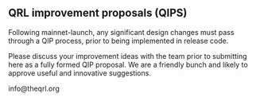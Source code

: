 ==QRL improvement proposals (QIPS) ==

Following mainnet-launch, any significant design changes must pass through a QIP process, prior to being implemented in release code.

Please discuss your improvement ideas with the team prior to submitting here as a fully formed QIP proposal. We are a friendly bunch and likely to approve useful and innovative suggestions.

info@theqrl.org

